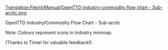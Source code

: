 [[Translation:File/nl/Manual/OpenTTD industry-commodity flow chart - Sub-arctic.png]]


OpenTTD Industry/Commodity Flow Chart - Sub-arctic

Note: Colours represent icons in Industry minimap.

(Thanks to Timwi for valuable feedback!)